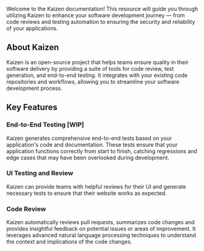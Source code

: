 Welcome to the Kaizen documentation! This resource will guide you through utilizing Kaizen to enhance your software development journey — from code reviews and testing automation to ensuring the security and reliability of your applications.

## About Kaizen

Kaizen is an open-source project that helps teams ensure quality in their software delivery by providing a suite of tools for code review, test generation, and end-to-end testing. It integrates with your existing code repositories and workflows, allowing you to streamline your software development process.
## Key Features

### End-to-End Testing [WIP]

Kaizen generates comprehensive end-to-end tests based on your application's code and documentation. These tests ensure that your application functions correctly from start to finish, catching regressions and edge cases that may have been overlooked during development.

### UI Testing and Review

Kaizen can provide teams with helpful reviews for their UI and generate necessary tests to ensure that their website works as expected.

### Code Review

Kaizen automatically reviews pull requests, summarizes code changes and provides insightful feedback on potential issues or areas of improvement. It leverages advanced natural language processing techniques to understand the context and implications of the code changes.
